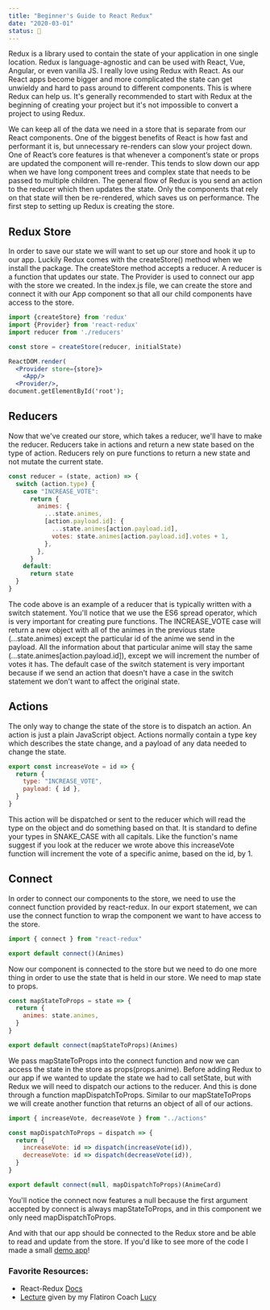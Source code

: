 ```yaml
---
title: "Beginner's Guide to React Redux"
date: "2020-03-01"
status: 🌻
---
```


Redux is a library used to contain the state of your application in one single location. Redux is language-agnostic and can be used with React, Vue, Angular, or even vanilla JS. I really love using Redux with React. As our React apps become bigger and more complicated the state can get unwieldy and hard to pass around to different components. This is where Redux can help us. It's generally recommended to start with Redux at the beginning of creating your project but it's not impossible to convert a project to using Redux.

We can keep all of the data we need in a store that is separate from our React components. One of the biggest benefits of React is how fast and performant it is, but unnecessary re-renders can slow your project down. One of React’s core features is that whenever a component’s state or props are updated the component will re-render. This tends to slow down our app when we have long component trees and complex state that needs to be passed to multiple children. The general flow of Redux is you send an action to the reducer which then updates the state. Only the components that rely on that state will then be re-rendered, which saves us on performance. The first step to setting up Redux is creating the store.

## Redux Store

In order to save our state we will want to set up our store and hook it up to our app. Luckily Redux comes with the createStore() method when we install the package. The createStore method accepts a reducer. A reducer is a function that updates our state. The Provider is used to connect our app with the store we created. In the index.js file, we can create the store and connect it with our App component so that all our child components have access to the store.

```jsx
import {createStore} from 'redux'
import {Provider} from 'react-redux'
import reducer from './reducers'

const store = createStore(reducer, initialState)

ReactDOM.render(
  <Provider store={store}>
    <App/>
  <Provider/>,
document.getElementById('root');

```

## Reducers

Now that we've created our store, which takes a reducer, we'll have to make the reducer. Reducers take in actions and return a new state based on the type of action. Reducers rely on pure functions to return a new state and not mutate the current state.

```jsx
const reducer = (state, action) => {
  switch (action.type) {
    case "INCREASE_VOTE":
      return {
        animes: {
          ...state.animes,
          [action.payload.id]: {
            ...state.animes[action.payload.id],
            votes: state.animes[action.payload.id].votes + 1,
          },
        },
      }
    default:
      return state
  }
}
```

The code above is an example of a reducer that is typically written with a switch statement. You'll notice that we use the ES6 spread operator, which is very important for creating pure functions. The INCREASE_VOTE case will return a new object with all of the animes in the previous state (...state.animes) except the particular id of the anime we send in the payload. All the information about that particular anime will stay the same (...state.animes[action.payload.id]), except we will increment the number of votes it has. The default case of the switch statement is very important because if we send an action that doesn't have a case in the switch statement we don't want to affect the original state.

## Actions

The only way to change the state of the store is to dispatch an action. An action is just a plain JavaScript object. Actions normally contain a type key which describes the state change, and a payload of any data needed to change the state.

```jsx
export const increaseVote = id => {
  return {
    type: "INCREASE_VOTE",
    payload: { id },
  }
}
```

This action will be dispatched or sent to the reducer which will read the type on the object and do something based on that. It is standard to define your types in SNAKE_CASE with all capitals. Like the function's name suggest if you look at the reducer we wrote above this increaseVote function will increment the vote of a specific anime, based on the id, by 1.

## Connect

In order to connect our components to the store, we need to use the connect function provided by react-redux. In our export statement, we can use the connect function to wrap the component we want to have access to the store.

```jsx
import { connect } from "react-redux"

export default connect()(Animes)
```

Now our component is connected to the store but we need to do one more thing in order to use the state that is held in our store. We need to map state to props.

```jsx
const mapStateToProps = state => {
  return {
    animes: state.animes,
  }
}

export default connect(mapStateToProps)(Animes)
```

We pass mapStateToProps into the connect function and now we can access the state in the store as props(props.anime). Before adding Redux to our app if we wanted to update the state we had to call setState, but with Redux we will need to dispatch our actions to the reducer. And this is done through a function mapDispatchToProps. Similar to our mapStateToProps we will create another function that returns an object of all of our actions.

```jsx
import { increaseVote, decreaseVote } from "../actions"

const mapDispatchToProps = dispatch => {
  return {
    increaseVote: id => dispatch(increaseVote(id)),
    decreaseVote: id => dispatch(decreaseVote(id)),
  }
}

export default connect(null, mapDispatchToProps)(AnimeCard)
```

You'll notice the connect now features a null because the first argument accepted by connect is always mapStateToProps, and in this component we only need mapDispatchToProps.

And with that our app should be connected to the Redux store and be able to read and update from the store. If you'd like to see more of the code I made a small [demo app](https://github.com/Taljjaa/React-Redux-Anime-Demo)!

### Favorite Resources:

- React-Redux [Docs](https://react-redux.js.org/introduction/quick-start)
- [Lecture](https://www.youtube.com/watch?v=U5zmynk4fFI) given by my Flatiron Coach [Lucy](https://twitter.com/LucySuddenly)
